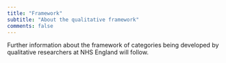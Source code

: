 ```yaml
---
title: "Framework"
subtitle: "About the qualitative framework"
comments: false
---
```


Further information about the framework of categories being developed by qualitative researchers at NHS England will follow.
